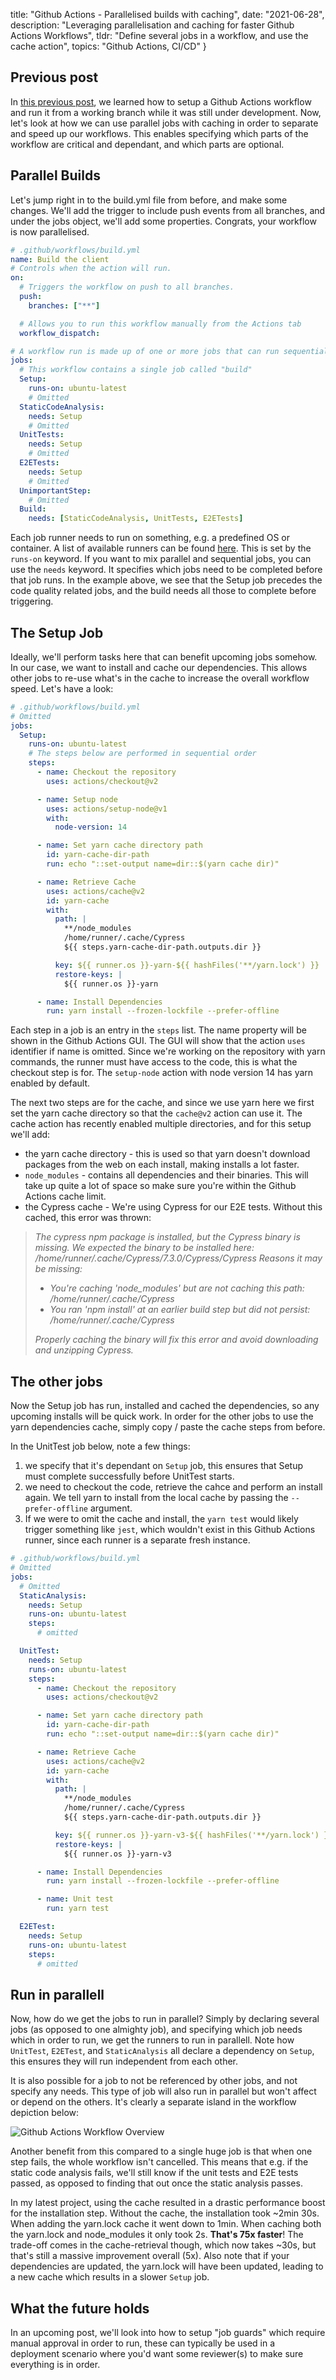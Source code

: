 
  title: "Github Actions - Parallelised builds with caching",
  date: "2021-06-28",
  description: "Leveraging parallelisation and caching for faster Github Actions Workflows",
  tldr: "Define several jobs in a workflow, and use the cache action",
  topics: "Github Actions, CI/CD"
}



## Previous post

In [this previous post](/posts/github-actions), we learned how to setup a Github Actions workflow and run it from a working branch while it was still under development. Now, let's look at how we can use parallel jobs with caching in order to separate and speed up our workflows. This enables specifying which parts of the workflow are critical and dependant, and which parts are optional.

## Parallel Builds

Let's jump right in to the build.yml file from before, and make some changes. We'll add the trigger to include push events from all branches, and under the jobs object, we'll add some properties. Congrats, your workflow is now parallelised.

```yml
# .github/workflows/build.yml
name: Build the client
# Controls when the action will run.
on:
  # Triggers the workflow on push to all branches.
  push:
    branches: ["**"]

  # Allows you to run this workflow manually from the Actions tab
  workflow_dispatch:

# A workflow run is made up of one or more jobs that can run sequentially or in parallel
jobs:
  # This workflow contains a single job called "build"
  Setup:
    runs-on: ubuntu-latest
    # Omitted
  StaticCodeAnalysis:
    needs: Setup
    # Omitted
  UnitTests:
    needs: Setup
    # Omitted
  E2ETests:
    needs: Setup
    # Omitted
  UnimportantStep:
    # Omitted
  Build:
    needs: [StaticCodeAnalysis, UnitTests, E2ETests]
```

Each job runner needs to run on something, e.g. a predefined OS or container. A list of available runners can be found [here](https://docs.github.com/en/actions/using-github-hosted-runners/about-github-hosted-runners#supported-runners-and-hardware-resources). This is set by the `runs-on` keyword. If you want to mix parallel and sequential jobs, you can use the `needs` keyword. It specifies which jobs need to be completed before that job runs. In the example above, we see that the Setup job precedes the code quality related jobs, and the build needs all those to complete before triggering.

## The Setup Job

Ideally, we'll perform tasks here that can benefit upcoming jobs somehow. In our case, we want to install and cache our dependencies. This allows other jobs to re-use what's in the cache to increase the overall workflow speed. Let's have a look:

```yml
# .github/workflows/build.yml
# Omitted
jobs:
  Setup:
    runs-on: ubuntu-latest
    # The steps below are performed in sequential order
    steps:
      - name: Checkout the repository
        uses: actions/checkout@v2

      - name: Setup node
        uses: actions/setup-node@v1
        with:
          node-version: 14

      - name: Set yarn cache directory path
        id: yarn-cache-dir-path
        run: echo "::set-output name=dir::$(yarn cache dir)"

      - name: Retrieve Cache
        uses: actions/cache@v2
        id: yarn-cache
        with:
          path: |
            **/node_modules
            /home/runner/.cache/Cypress
            ${{ steps.yarn-cache-dir-path.outputs.dir }}

          key: ${{ runner.os }}-yarn-${{ hashFiles('**/yarn.lock') }}
          restore-keys: |
            ${{ runner.os }}-yarn

      - name: Install Dependencies
        run: yarn install --frozen-lockfile --prefer-offline
```

Each step in a job is an entry in the `steps` list. The name property will be shown in the Github Actions GUI. The GUI will show that the action `uses` identifier if name is omitted. Since we're working on the repository with yarn commands, the runner must have access to the code, this is what the checkout step is for. The `setup-node` action with node version 14 has yarn enabled by default.

The next two steps are for the cache, and since we use yarn here we first set the yarn cache directory so that the `cache@v2` action can use it. The cache action has recently enabled multiple directories, and for this setup we'll add:

- the yarn cache directory - this is used so that yarn doesn't download packages from the web on each install, making installs a lot faster.
- `node_modules` - contains all dependencies and their binaries. This will take up quite a lot of space so make sure you're within the Github Actions cache limit.
- the Cypress cache - We're using Cypress for our E2E tests. Without this cached, this error was thrown:

> _The cypress npm package is installed, but the Cypress binary is missing._
> _We expected the binary to be installed here: /home/runner/.cache/Cypress/7.3.0/Cypress/Cypress_ 
> _Reasons it may be missing:_
> - _You're caching 'node_modules' but are not caching this path: /home/runner/.cache/Cypress_
> - _You ran 'npm install' at an earlier build step but did not persist: /home/runner/.cache/Cypress_
>
> _Properly caching the binary will fix this error and avoid downloading and unzipping Cypress._

## The other jobs

Now the Setup job has run, installed and cached the dependencies, so any upcoming installs will be quick work. In order for the other jobs to use the yarn dependencies cache, simply copy / paste the cache steps from before.

In the UnitTest job below, note a few things:

1. we specify that it's dependant on `Setup` job, this ensures that Setup must complete successfully before UnitTest starts.
2. we need to checkout the code, retrieve the cahce and perform an install again. We tell yarn to install from the local cache by passing the `--prefer-offline` argument.
3. If we were to omit the cache and install, the `yarn test` would likely trigger something like `jest`, which wouldn't exist in this Github Actions runner, since each runner is a separate fresh instance.

```yml
# .github/workflows/build.yml
# Omitted
jobs:
  # Omitted
  StaticAnalysis:
    needs: Setup
    runs-on: ubuntu-latest
    steps:
      # omitted

  UnitTest:
    needs: Setup
    runs-on: ubuntu-latest
    steps:
      - name: Checkout the repository
        uses: actions/checkout@v2

      - name: Set yarn cache directory path
        id: yarn-cache-dir-path
        run: echo "::set-output name=dir::$(yarn cache dir)"

      - name: Retrieve Cache
        uses: actions/cache@v2
        id: yarn-cache
        with:
          path: |
            **/node_modules
            /home/runner/.cache/Cypress
            ${{ steps.yarn-cache-dir-path.outputs.dir }}

          key: ${{ runner.os }}-yarn-v3-${{ hashFiles('**/yarn.lock') }}
          restore-keys: |
            ${{ runner.os }}-yarn-v3

      - name: Install Dependencies
        run: yarn install --frozen-lockfile --prefer-offline

      - name: Unit test
        run: yarn test

  E2ETest:
    needs: Setup
    runs-on: ubuntu-latest
    steps:
      # omitted
```

## Run in parallell

Now, how do we get the jobs to run in parallel? Simply by declaring several jobs (as opposed to one almighty job), and specifying which job needs which in order to run, we get the runners to run in parallell. Note how `UnitTest`, `E2ETest`, and `StaticAnalysis` all declare a dependency on `Setup`, this ensures they will run independent from each other.

It is also possible for a job to not be referenced by other jobs, and not specify any needs. This type of job will also run in parallel but won't affect or depend on the others. It's clearly a separate island in the workflow depiction below:

![Github Actions Workflow Overview](/images/github-actions-p2.png)

Another benefit from this compared to a single huge job is that when one step fails, the whole workflow isn't cancelled. This means that e.g. if the static code analysis fails, we'll still know if the unit tests and E2E tests passed, as opposed to finding that out once the static analysis passes.

In my latest project, using the cache resulted in a drastic performance boost for the installation step. Without the cache, the installation took ~2min 30s. When adding the yarn.lock cache it went down to 1min. When caching both the yarn.lock and node_modules it only took 2s. **That's 75x faster**! The trade-off comes in the cache-retrieval though, which now takes ~30s, but that's still a massive improvement overall (5x). Also note that if your dependencies are updated, the yarn.lock will have been updated, leading to a new cache which results in a slower `Setup` job.

## What the future holds

In an upcoming post, we'll look into how to setup "job guards" which require manual approval in order to run, these can typically be used in a deployment scenario where you'd want some reviewer(s) to make sure everything is in order.

